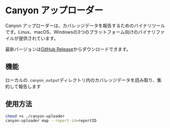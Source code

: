 # Canyon アップローダー

Canyon アップローダーは、カバレッジデータを報告するためのバイナリツールです。Linux、macOS、Windowsの3つのプラットフォーム向けのバイナリファイルが提供されています。

最新バージョンは[GitHub Release](https://github.com/canyon-project/canyon/releases)からダウンロードできます。

## 機能

ローカルの`.canyon_output`ディレクトリ内のカバレッジデータを読み取り、集約して報告します

## 使用方法

```bash
chmod +x ./canyon-uploader
canyon-uploader map --report-id=reportID
```
